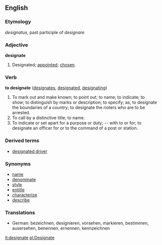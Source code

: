 ==English==

===Etymology===
{{L.}} ''designatus'', past participle of ''designare''

===Adjective===
'''designate'''
# Designated; [[appointed]]; [[chosen]].

===Verb===
'''to designate'''  ([[designates]], [[designated]], [[designating]])
# To mark out and make known; to point out; to name; to indicate; to show; to distinguish by marks or description; to specify; as, to designate the boundaries of a country; to designate the rioters who are to be arrested.
# To call by a distinctive title; to name.
# To indicate or set apart for a purpose or duty; -- with to or for; to designate an officer for or to the command of a post or station.

===Derived terms===
*[[designated driver]]

===Synonyms===
*[[name]]
*[[denominate]]
*[[style]]
*[[entitle]]
*[[characterize]]
*[[describe]]

===Translations===
* German: bezeichnen, designieren, vorsehen, markieren, bestimmen, ausersehen, benennen, ernennen, kennzeichnen

[[it:designate]]
[[pl:Designate]]